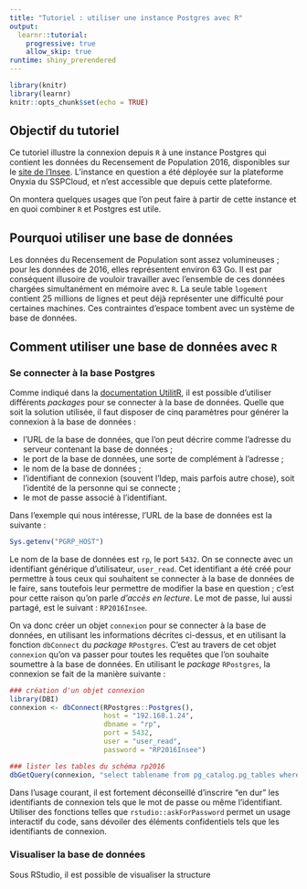 ```yaml
---
title: "Tutoriel : utiliser une instance Postgres avec R"
output: 
  learnr::tutorial:
    progressive: true
    allow_skip: true
runtime: shiny_prerendered
---
```


```r
library(knitr)
library(learnr)
knitr::opts_chunk$set(echo = TRUE)
```

## Objectif du tutoriel

Ce tutoriel illustre la connexion depuis `R` à une instance Postgres qui contient les données du Recensement de Population 2016, disponibles sur le [site de l'Insee](https://www.insee.fr/fr/statistiques/4171558). L'instance en question a été déployée sur la plateforme Onyxia du SSPCloud, et n'est accessible que depuis cette plateforme.

On montera quelques usages que l'on peut faire à partir de cette instance et en quoi combiner `R` et Postgres est utile.

## Pourquoi utiliser une base de données

Les données du Recensement de Population sont assez volumineuses ; pour les données de 2016, elles représentent environ 63 Go. Il est par conséquent illusoire de vouloir travailler avec l'ensemble de ces données chargées simultanément en mémoire avec `R`. La seule table `logement` contient 25 millions de lignes et peut déjà représenter une difficulté pour certaines machines. Ces contraintes d'espace tombent avec un système de base de données. 

## Comment utiliser une base de données avec `R`

### Se connecter à la base Postgres

Comme indiqué dans la [documentation UtilitR](https://linogaliana.gitlab.io/documentationR/se-connecter-%C3%A0-une-base-de-donn%C3%A9es.html#se-connecter-%C3%A0-une-base-de-donn%C3%A9es-1), il est possible d'utiliser différents *packages* pour se connecter à la base de données. Quelle que soit la solution utilisée, il faut disposer de cinq paramètres pour générer la connexion à la base de données :

* l'URL de la base de données, que l'on peut décrire comme l'adresse du serveur contenant la base de données ;
* le port de la base de données, une sorte de complément à l'adresse ;
* le nom de la base de données ;
* l'identifiant de connexion (souvent l'Idep, mais parfois autre chose), soit l'identité de la personne qui se connecte ;
* le mot de passe associé à l'identifiant.

Dans l'exemple qui nous intéresse, l'URL de la base de données est la suivante : 
```r
Sys.getenv("PGRP_HOST")
```
Le nom de la base de données est `rp`, le port `5432`. On se connecte avec un identifiant générique d'utilisateur, `user_read`. Cet identifiant a été créé pour permettre à tous ceux qui souhaitent se connecter à la base de données de le faire, sans toutefois leur permettre de modifier la base en question ; c'est pour cette raison qu'on parle *d'accès en lecture*. Le mot de passe, lui aussi partagé, est le suivant : `RP2016Insee`.

On va donc créer un objet `connexion` pour se connecter à la base de données, en utilisant les informations décrites ci-dessus, et en utilisant la fonction `dbConnect` du *package* `RPostgres`. C'est au travers de cet objet `connexion` qu'on va passer pour toutes les requêtes que l'on souhaite soumettre à la base de données. En utilisant le _package_ `RPostgres`, la connexion se fait de la manière suivante :

```r
### création d'un objet connexion
library(DBI)
connexion <- dbConnect(RPostgres::Postgres(),
                       host = "192.168.1.24",
                       dbname = "rp",
                       port = 5432,
                       user = "user_read",
                       password = "RP2016Insee")

### lister les tables du schéma rp2016
dbGetQuery(connexion, "select tablename from pg_catalog.pg_tables where schemaname = 'rp2016'")
```
Dans l'usage courant, il est fortement déconseillé d'inscrire "en dur" les identifiants de connexion tels que le mot de passe ou même l'identifiant. Utiliser des fonctions telles que `rstudio::askForPassword` permet un usage interactif du code, sans dévoiler des éléments confidentiels tels que les identifiants de connexion.

### Visualiser la base de données

Sous RStudio, il est possible de visualiser la structure 


